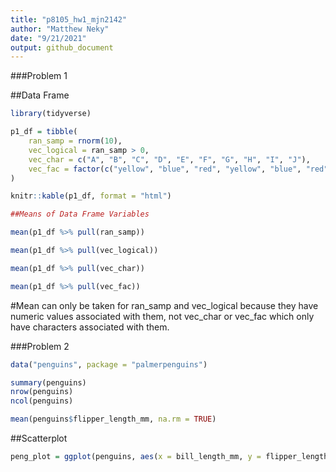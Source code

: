 ```yaml
---
title: "p8105_hw1_mjn2142"
author: "Matthew Neky"
date: "9/21/2021"
output: github_document
---
```


###Problem 1


##Data Frame
```r
library(tidyverse)
```

```r
p1_df = tibble(
    ran_samp = rnorm(10),
    vec_logical = ran_samp > 0,
    vec_char = c("A", "B", "C", "D", "E", "F", "G", "H", "I", "J"),
    vec_fac = factor(c("yellow", "blue", "red", "yellow", "blue", "red", "yellow", "blue", "red", "yellow"))
)

knitr::kable(p1_df, format = "html")

##Means of Data Frame Variables

mean(p1_df %>% pull(ran_samp))

mean(p1_df %>% pull(vec_logical))

mean(p1_df %>% pull(vec_char))

mean(p1_df %>% pull(vec_fac))
```

#Mean can only be taken for ran_samp and vec_logical because they have numeric values associated with them, not vec_char or vec_fac which only have characters associated with them.

###Problem 2

```r
data("penguins", package = "palmerpenguins")

summary(penguins)
nrow(penguins)
ncol(penguins)

mean(penguins$flipper_length_mm, na.rm = TRUE)
```

##Scatterplot

```r
peng_plot = ggplot(penguins, aes(x = bill_length_mm, y = flipper_length_mm, color = species)) + geom_point()
```


